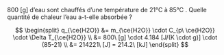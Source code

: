 ::: {.Exercise data-latex=""}

800 [g] d'eau sont chauffés d'une température de 21°C à 85°C . Quelle quantité de chaleur l'eau a-t-elle absorbée ?

\vspace{\stretch{1}}

:::

::: {.Answer data-latex=""}

$$
\begin{split}
q_{\ce{H2O}} &= m_{\ce{H2O}} \cdot C_{p\ \ce{H2O}} \cdot \Delta T_{\ce{H2O}} \\
 &= 800\ [g] \cdot 4.184 [J/(K \cdot g)] \cdot (85-21) \\
 &= 214221\ [J] =  214.2\ [kJ]
\end{split}
$$

:::
